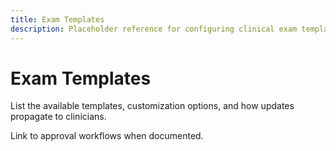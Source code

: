 ```yaml
---
title: Exam Templates
description: Placeholder reference for configuring clinical exam templates.
---
```


# Exam Templates

List the available templates, customization options, and how updates propagate to clinicians.

Link to approval workflows when documented.

